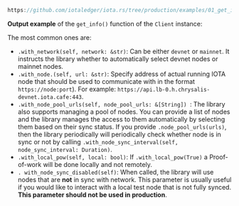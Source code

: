 

```rust reference
https://github.com/iotaledger/iota.rs/tree/production/examples/01_get_info.rs
```

**Output example** of the `get_info()` function of the `Client` instance:

<GetInfoOutput/>

<LoadBalancerHealthChecks/>

<ClientBuilder/>

The most common ones are:

* `.with_network(self, network: &str)`: Can be either `devnet` or `mainnet`. It instructs
the library whether to automatically select devnet nodes or mainnet nodes.
* `.with_node.(self, url: &str)`: Specify address of actual running IOTA node that should be used
to communicate with in the format `https://node:port`). For example: `https://api.lb-0.h.chrysalis-devnet.iota.cafe:443`.
* `.with_node_pool_urls(self, node_pool_urls: &[String]) `: The library also supports managing a pool of
nodes. You can provide a list of nodes and the library manages the access to them automatically by selecting them based
on their sync status. If you provide `.node_pool_urls(urls)`, then the library periodically will periodically check whether node is in sync or
not by calling `.with_node_sync_interval(self, node_sync_interval: Duration)`.
* `.with_local_pow(self, local: bool)`: If `.with_local_pow(True)` a Proof-of-work will be done
locally and not remotely.
* `. with_node_sync_disabled(self)`: When called, the library will use nodes that
are **not** in sync with network. This parameter is usually useful if you would like to interact with a local test node
that is not fully synced. **This parameter should not be used in production**.
